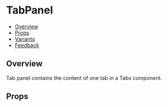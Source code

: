 
<Meta of={TabPanelStories} />

# TabPanel

- [Overview](#overview)
- [Props](#props)
- [Variants](#variants)
- [Feedback](#feedback)

## Overview

Tab panel contains the content of one tab in a Tabs component.

<Canvas>
  <Story of={TabPanelStories.Overview} />
</Canvas>

## Props

<Controls />
